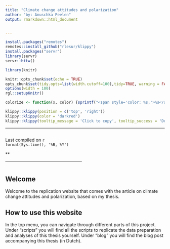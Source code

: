 ```yaml
---
title: "Climate change attitudes and polarization"
author: "by: Anuschka Peelen"
output: rmarkdown::html_document


---
```


```r
install.packages("remotes")
remotes::install_github("rlesur/klippy")
install.packages("servr")
library(servr)
servr::httw()
```

```r
library(knitr)

knitr::opts_chunk$set(echo = TRUE)
opts_chunk$set(tidy.opts=list(width.cutoff=100),tidy=TRUE, warning = FALSE, message = FALSE,comment = "#>", cache=TRUE, class.source=c("test"), class.output=c("test2"))
options(width = 100)
rgl::setupKnitr()

colorize <- function(x, color) {sprintf("<span style='color: %s;'>%s</span>", color, x) }

```

```r
klippy::klippy(position = c('top', 'right'))
klippy::klippy(color = 'darkred')
klippy::klippy(tooltip_message = 'Click to copy', tooltip_success = 'Done')
```

------------------------------------------------------------------------

::: columns
::: {.column width="50%"}
Last compiled on `r format(Sys.time(), '%B, %Y')`

\*\* <br>

------------------------------------------------------------------------
:::

::: {.column width="50%"}

:::
:::


## Welcome {-}
Welcome to the replication website that comes with the article on climate change attitudes and polarization, based on my thesis. 

## How to use this website {-}

In the top menu, you can navigate through different parts of this project. Under "scripts" you will find all the scripts to replicate the data preparation and analyses of this thesis yourself. Under "blog" you will find the blog post accompanying this thesis (in Dutch). 


